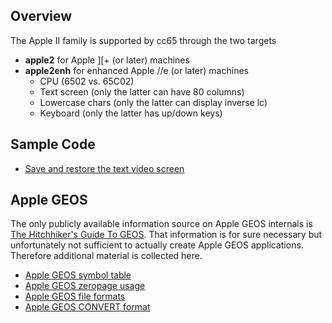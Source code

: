 == Overview ==

The Apple II family is supported by cc65 through the two targets

* '''apple2''' for Apple <nowiki>][+</nowiki> (or later) machines
* '''apple2enh''' for enhanced Apple //e (or later) machines
** CPU (6502 vs. 65C02)
** Text screen (only the latter can have 80 columns)
** Lowercase chars (only the latter can display inverse lc)
** Keyboard (only the latter has up/down keys)

== Sample Code ==

* [[Apple II Screen|Save and restore the text video screen]]

== Apple GEOS ==

The only publicly available information source on Apple GEOS internals is [http://lyonlabs.org/commodore/onrequest/geos-manuals/The_Hitchhikers_Guide_to_GEOS.pdf The Hitchhiker's Guide To GEOS]. That information is for sure necessary but unfortunately not sufficient to actually create Apple GEOS applications. Therefore additional material is collected here.

* [[Apple GEOS symbol table]]
* [[Apple GEOS zeropage usage]]
* [[Apple GEOS file formats]]
* [[Apple GEOS CONVERT format]]